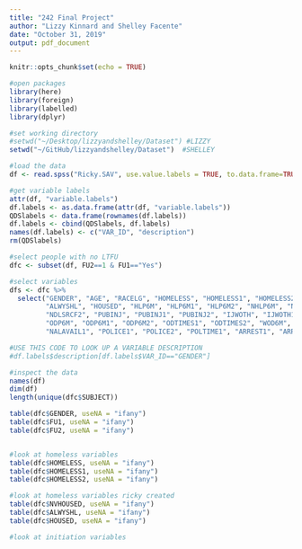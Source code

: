 ```yaml
---
title: "242 Final Project"
author: "Lizzy Kinnard and Shelley Facente"
date: "October 31, 2019"
output: pdf_document
---
```


```r
knitr::opts_chunk$set(echo = TRUE)

#open packages
library(here)
library(foreign)
library(labelled)
library(dplyr)
```

```r
#set working directory
#setwd("~/Desktop/lizzyandshelley/Dataset") #LIZZY
setwd("~/GitHub/lizzyandshelley/Dataset")  #SHELLEY

#load the data
df <- read.spss("Ricky.SAV", use.value.labels = TRUE, to.data.frame=TRUE)

#get variable labels
attr(df, "variable.labels")
df.labels <- as.data.frame(attr(df, "variable.labels"))
QDSlabels <- data.frame(rownames(df.labels))
df.labels <- cbind(QDSlabels, df.labels)
names(df.labels) <- c("VAR_ID", "description")
rm(QDSlabels)

#select people with no LTFU
dfc <- subset(df, FU2==1 & FU1=="Yes")

#select variables
dfs <- dfc %>%
  select("GENDER", "AGE", "RACELG", "HOMELESS", "HOMELESS1", "HOMELESS2", "MOSHOME", "MOSHOME1", "MOSHOM2", "NVHOUSED", 
         "ALWYSHL", "HOUSED", "HLP6M", "HLP6M1", "HLP6M2", "NHLP6M", "NHLP6M1", "NHLP6M2", "NDLSRCF", "NDLSRCF1", 
         "NDLSRCF2", "PUBINJ", "PUBINJ1", "PUBINJ2", "IJWOTH", "IJWOTH1", "IJWOTH2", "IJNON", "IJNON1", "IJNON2", 
         "ODP6M", "ODP6M1", "ODP6M2", "ODTIMES1", "ODTIMES2", "WOD6M", "WOD6M1", "WOD6M2", "ODTRAIN1", "NALOWN1", 
         "NALAVAIL1", "POLICE1", "POLICE2", "POLTIME1", "ARREST1", "ARREST2", "JAIL1", "JAIL2", "TX6MOS1", "TX6MOS2")
```

```r
#USE THIS CODE TO LOOK UP A VARIABLE DESCRIPTION
#df.labels$description[df.labels$VAR_ID=="GENDER"]

#inspect the data
names(df)
dim(df)
length(unique(dfc$SUBJECT))

table(dfc$GENDER, useNA = "ifany")
table(dfc$FU1, useNA = "ifany")
table(dfc$FU2, useNA = "ifany")


#look at homeless variables
table(dfc$HOMELESS, useNA = "ifany")
table(dfc$HOMELESS1, useNA = "ifany")
table(dfc$HOMELESS2, useNA = "ifany")

#look at homeless variables ricky created
table(dfc$NVHOUSED, useNA = "ifany")
table(dfc$ALWYSHL, useNA = "ifany")
table(dfc$HOUSED, useNA = "ifany")

#look at initiation variables

```

```r

```






